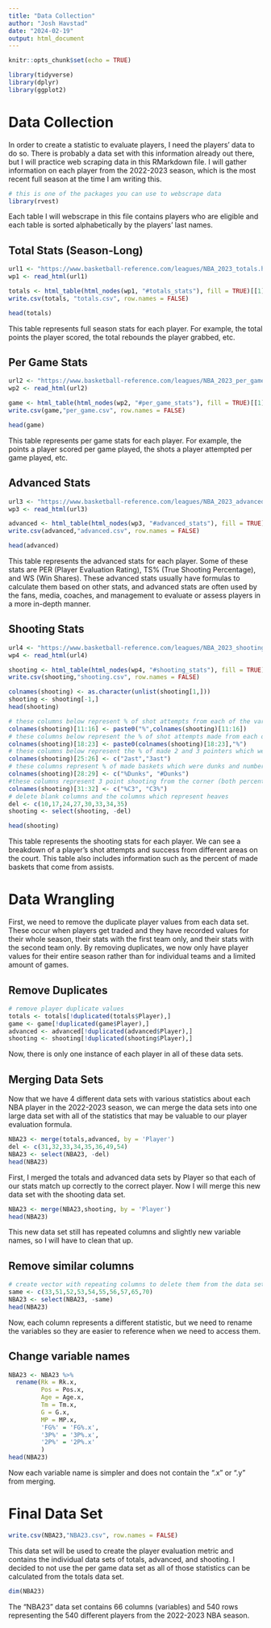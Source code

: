 ```yaml
---
title: "Data Collection"
author: "Josh Havstad"
date: "2024-02-19"
output: html_document
---
```


```r
knitr::opts_chunk$set(echo = TRUE)
```

```r
library(tidyverse)
library(dplyr)
library(ggplot2)
```

# Data Collection
In order to create a statistic to evaluate players, I need the players' data to do so. There is probably a data set with this information already out there, but I will practice web scraping data in this RMarkdown file. I will gather information on each player from the 2022-2023 season, which is the most recent full season at the time I am writing this.

```r
# this is one of the packages you can use to webscrape data
library(rvest)
```

Each table I will webscrape in this file contains players who are eligible and each table is sorted alphabetically by the players' last names.

## Total Stats (Season-Long)
```r
url1 <- "https://www.basketball-reference.com/leagues/NBA_2023_totals.html"
wp1 <- read_html(url1)
```

```r
totals <- html_table(html_nodes(wp1, "#totals_stats"), fill = TRUE)[[1]]
write.csv(totals, "totals.csv", row.names = FALSE)
```

```r
head(totals)
```

This table represents full season stats for each player. For example, the total points the player scored, the total rebounds the player grabbed, etc. 

## Per Game Stats
```r
url2 <- "https://www.basketball-reference.com/leagues/NBA_2023_per_game.html"
wp2 <- read_html(url2)
```

```r
game <- html_table(html_nodes(wp2, "#per_game_stats"), fill = TRUE)[[1]]
write.csv(game,"per_game.csv", row.names = FALSE)
```

```r
head(game)
```

This table represents per game stats for each player. For example, the points a player scored per game played, the shots a player attempted per game played, etc.

## Advanced Stats
```r
url3 <- "https://www.basketball-reference.com/leagues/NBA_2023_advanced.html"
wp3 <- read_html(url3)
```

```r
advanced <- html_table(html_nodes(wp3, "#advanced_stats"), fill = TRUE)[[1]]
write.csv(advanced,"advanced.csv", row.names = FALSE)
```

```r
head(advanced)
```

This table represents the advanced stats for each player. Some of these stats are PER (Player Evaluation Rating), TS% (True Shooting Percentage), and WS (Win Shares). These advanced stats usually have formulas to calculate them based on other stats, and advanced stats are often used by the fans, media, coaches, and management to evaluate or assess players in a more in-depth manner.


## Shooting Stats
```r
url4 <- "https://www.basketball-reference.com/leagues/NBA_2023_shooting.html"
wp4 <- read_html(url4)
```

```r
shooting <- html_table(html_nodes(wp4, "#shooting_stats"), fill = TRUE)[[1]]
write.csv(shooting,"shooting.csv", row.names = FALSE)
```

```r
colnames(shooting) <- as.character(unlist(shooting[1,]))
shooting <- shooting[-1,]
head(shooting)
```
```r
# these columns below represent % of shot attempts from each of the various distances
colnames(shooting)[11:16] <- paste0("%",colnames(shooting)[11:16]) 
# these columns below represent the % of shot attempts made from each of the various distances
colnames(shooting)[18:23] <- paste0(colnames(shooting)[18:23],"%")
# these columns below represent the % of made 2 and 3 pointers which were assisted
colnames(shooting)[25:26] <- c("2ast","3ast")
# these columns represent % of made baskets which were dunks and number of dunks
colnames(shooting)[28:29] <- c("%Dunks", "#Dunks")
#these columns represent 3 point shooting from the corner (both percent of 3 point shots and percentage of those shots made)
colnames(shooting)[31:32] <- c("%C3", "C3%")
# delete blank columns and the columns which represent heaves
del <- c(10,17,24,27,30,33,34,35)
shooting <- select(shooting, -del)

head(shooting)
```

This table represents the shooting stats for each player. We can see a breakdown of a player's shot attempts and success from different areas on the court. This table also includes information such as the percent of made baskets that come from assists.

# Data Wrangling

First, we need to remove the duplicate player values from each data set. These occur when players get traded and they have recorded values for their whole season, their stats with the first team only, and their stats with the second team only. By removing duplicates, we now only have player values for their entire season rather than for individual teams and a limited amount of games.

## Remove Duplicates
```r
# remove player duplicate values
totals <- totals[!duplicated(totals$Player),]
game <- game[!duplicated(game$Player),]
advanced <- advanced[!duplicated(advanced$Player),]
shooting <- shooting[!duplicated(shooting$Player),]
```

Now, there is only one instance of each player in all of these data sets.

## Merging Data Sets

Now that we have 4 different data sets with various statistics about each NBA player in the 2022-2023 season, we can merge the data sets into one large data set with all of the statistics that may be valuable to our player evaluation formula.

```r
NBA23 <- merge(totals,advanced, by = 'Player')
del <- c(31,32,33,34,35,36,49,54)
NBA23 <- select(NBA23, -del)
head(NBA23)
```

First, I merged the totals and advanced data sets by Player so that each of our stats match up correctly to the correct player.
Now I will merge this new data set with the shooting data set.

```r
NBA23 <- merge(NBA23,shooting, by = 'Player')
head(NBA23)
```

This new data set still has repeated columns and slightly new variable names, so I will have to clean that up.

## Remove similar columns

```r
# create vector with repeating columns to delete them from the data set
same <- c(33,51,52,53,54,55,56,57,65,70)
NBA23 <- select(NBA23, -same)
head(NBA23)
```
Now, each column represents a different statistic, but we need to rename the variables so they are easier to reference when we need to access them.

## Change variable names
```r
NBA23 <- NBA23 %>%
  rename(Rk = Rk.x, 
         Pos = Pos.x, 
         Age = Age.x, 
         Tm = Tm.x,
         G = G.x,
         MP = MP.x,
         'FG%' = 'FG%.x',
         '3P%' = '3P%.x',
         '2P%' = '2P%.x'
         )
head(NBA23)
```
Now each variable name is simpler and does not contain the ".x" or ".y" from merging.

# Final Data Set
```r
write.csv(NBA23,"NBA23.csv", row.names = FALSE)
```

This data set will be used to create the player evaluation metric and contains the individual data sets of totals, advanced, and shooting. I decided to not use the per game data set as all of those statistics can be calculated from the totals data set.

```r
dim(NBA23)
```

The "NBA23" data set contains 66 columns (variables) and 540 rows representing the 540 different players from the 2022-2023 NBA season.
